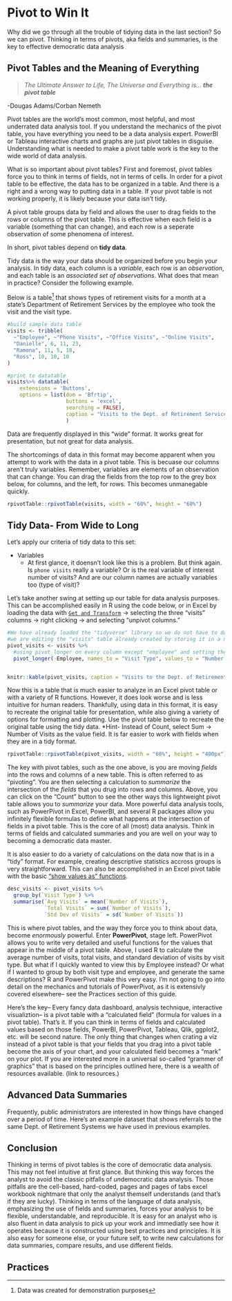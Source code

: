 # Pivot to Win It


Why did we go through all the trouble of tidying data in the last section? So we can pivot. Thinking in terms of pivots, aka fields and summaries, is the key to effective democratic data analysis

## Pivot Tables and the Meaning of Everything
 > *The Ultimate Answer to Life, The Universe and Everything is... **the pivot table***

-Dougas Adams/Corban Nemeth

Pivot tables are the world's most common, most helpful, and most underrated data analysis tool. If you understand the mechanics of the pivot table, you have everything you need to be a data analysis expert. PowerBI or Tableau interactive charts and graphs are just pivot tables in disguise. Understanding what is needed to make a pivot table work is the key to the wide world of data analysis. 

What is so important about pivot tables? First and foremost, pivot tables force you to think in terms of fields, not in terms of cells. In order for a pivot table to be effective, the data has to be organized in a table. And there is a right and a wrong way to putting data in a table. If your pivot table is not working properly, it is likely because your data isn't tidy. 

A pivot table groups data by field and allows the user to drag fields to the rows or columns of the pivot table. This is effective when each field is a variable (something that can change), and each row is a seperate observation of some phenomena of interest. 

In short, pivot tables depend on **tidy data**. 

Tidy data is the way your data should be organized before you begin your analysis. In tidy data, each column is a *variable*, each row is an *observation*, and each table is an *associated set of observations*. What does that mean in practice? Consider the following example. 

Below is a table^[Data was created for demonstration purposes] that shows types of retirement visits for a month at a state's Department of Retirement Services by the employee who took the visit and the visit type. 
  
```r
#build sample data table
visits <- tribble(
  ~"Employee", ~"Phone Visits", ~"Office Visits", ~"Online Visits",
  "Danielle", 6, 11, 23,
  "Ramona", 11, 5, 18,
  "Ross", 10, 10, 10 
)

#print to datatable
visits%>% datatable(
    extensions = 'Buttons', 
    options = list(dom = 'Bfrtip', 
                   buttons = 'excel',
                   searching = FALSE),
                   caption = "Visits to the Dept. of Retirement Services in a given month by employee"
                   )

```
  
Data are frequently displayed in this "wide" format. It works great for presentation, but not great for data analysis. 

The shortcomings of data in this format may become apparent when you attempt to work with the data in a pivot table. This is becuase our columns aren't truly variables. Remember, variables are elements of an observation that can change. You can drag the fields from the top row to the grey box below, for columns, and the left, for rows. This becomes unmanegable quickly. 

```r
rpivotTable::rpivotTable(visits, width = "60%", height = "60%")
```


## Tidy Data- From Wide to Long


Let's apply our criteria of tidy data to this set:

* Variables
    * At first glance, it doensn't look like this is a problem. But think again. Is `phone visits` really a variable? Or is the real variable of interest number of visits? And are our column names are actually variables too (type of visit)? 
    
Let's take another swing at setting up our table for data analysis purposes. This can be accomplished easily in R using the code below, or in Excel by loading the data with [`Get and Transform`](https://support.microsoft.com/en-us/office/unpivot-columns-power-query-0f7bad4b-9ea1-49c1-9d95-f588221c7098) -> selecting the three "visits" columns -> right clicking -> and selecting "unpivot columns."

```r
#We have already loaded the "tidyverse" library so we do not have to do it again
#we are editing the "visits" table already created by storing it in a new table pivot_visits
pivot_visits <- visits %>% 
  #using pivot_longer on every column except "employee" and setting the name of the new columns
  pivot_longer(-Employee, names_to = "Visit Type", values_to = "Number of Visits") 


knitr::kable(pivot_visits, caption = "Visits to the Dept. of Retirement Services in a given month")
```

Now this is a table that is much easier to analyze in an Excel pivot table or with a variety of R functions. However, it does look worse and is less intuitive for human readers. Thankfully, using data in this format, it is easy to recreate the original table for presentation, while also giving a variety of options for formatting and plotting. Use the pivot table below to recreate the original table using the tidy data. *Hint- Instead of Count, select Sum -> Number of Visits as the value field. It is far easier to work with fields when they are in a tidy format. 


```r
rpivotTable::rpivotTable(pivot_visits, width = "60%", height = "400px")
```

The key with pivot tables, such as the one above, is you are moving *fields* into the rows and columns of a new table. This is often referred to as "pivoting". You are then selecting a calculation to *summarize* the intersection of the *fields* that you drug into rows and columns. Above, you can click on the "Count" button to see the other ways this lightweight pivot table allows you to *summarize* your data. More powerful data analysis tools, such as PowerPivot in Excel, PowerBI, and several R packages allow you infinitely flexible formulas to define what happens at the intersection of fields in a pivot table. This is the core of all (most) data analysis. Think in terms of fields and calculated summaries and you are well on your way to becoming a democratic data master. 

It is  also easier to do a variety of calculations on the data now that is in a "tidy" format. For example, creating descriptive statistics accross groups is very straightforward. This can also be accomplished in an Excel pivot table with the basic ["show values as" functions](https://support.microsoft.com/en-gb/office/show-different-calculations-in-pivottable-value-fields-014d2777-baaf-480b-a32b-98431f48bfec).

```r
desc_visits <- pivot_visits %>% 
  group_by(`Visit Type`) %>% 
  summarise(`Avg Visits` = mean(`Number of Visits`),
            `Total Visits` = sum(`Number of Visits`),
            `Std Dev of Visits` = sd(`Number of Visits`))

```

This is where pivot tables, and the way they force you to think about data, become *enormously* powerful. Enter **PowerPivot**, stage left. PowerPivot allows you to write very detailed and useful functions for the values that appear in the middle of a pivot table. Above, I used R to calculate the average number of visits, total visits, and standard deviation of visits by visit type. But what if I quickly wanted to view this by Employee instead? Or what if I wanted to group by both visit type and employee, and generate the same descriptions? R and PowerPivot make this very easy. I'm not going to go into detail on the mechanics and tutorials of PowerPivot, as it is extensivly covered elsewhere-- see the Practices section of this guide. 

Here's the key-- Every fancy data dashboard, analysis technique, interactive visualiztion-- is a pivot table with a "calculated field" (formula for values in a pivot table). That's it. If you can think in terms of fields and calculated values based on those fields, PowerBI, PowerPivot, Tableau, Qlik, ggplot2, etc. will be second nature. The only thing that changes when crating a viz instead of a pivot table is that your fields that you drag into a pivot table become the axis of your chart, and your calculated field becomes a "mark" on your plot. If  you are interested more in a universal so-called "grammer of graphics" that is based on the principles outlined here, there is a wealth of resources available. (link to resources.)

## Advanced Data Summaries
Frequently, public administrators are interested in how things have changed over a period of time. Here's an example dataset that shows referrals to the same Dept. of Retirement Systems we have used in previous examples. 

## Conclusion
Thinking in terms of pivot tables is the core of democratic data analysis. This may not feel intuitive at first glance. But thinking this way forces the analyst to avoid the classic pitfalls of *un*democratic data analysis. Those pitfalls are the cell-based, hard-coded, pages and pages of tabs excel workbook nightmare that only the analyst themself understands (and that's if they are lucky). Thinking in terms of the language of data analysis, emphasizing the use of fields and summaries, forces your analysis to be flexible, understandable, and reproducible. It is easy for an analyst who is also fluent in data analysis to pick up your work and immediatly see how it operates because it is constructed using best practices and principles. It is also easy for someone else, or your future self, to write new calculations for data summaries, compare results, and use different fields.


## Practices

